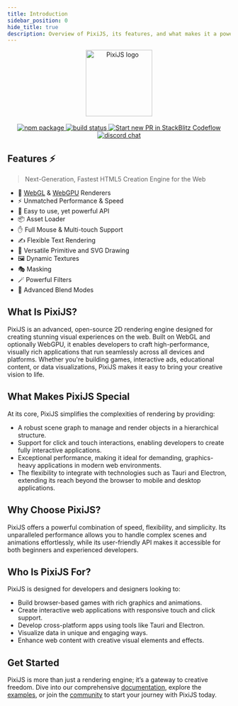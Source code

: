 ```yaml
---
title: Introduction
sidebar_position: 0
hide_title: true
description: Overview of PixiJS, its features, and what makes it a powerful choice for web-based graphics and applications.
---
```


<div align="center" style={{ paddingTop: '20px' }}>
    <a href="https://pixijs.com" target="_blank" rel="noopener noreferrer">
        <img
            height="150"
            src="https://files.pixijs.download/branding/pixijs-logo-transparent-dark.svg?v=1"
            alt="PixiJS logo"
        />
    </a>
</div>
<br />
<div
    align="center"
    style={{ display: 'flex', flexDirection: 'row', alignItems: 'center', justifyContent: 'center', gap: 8 }}
>
    <a href="https://npmjs.com/package/pixi.js">
        <img src="https://img.shields.io/npm/v/pixi.js.svg" alt="npm package" />
    </a>
    <a href="https://github.com/pixijs/pixijs/actions/workflows/release.yml">
        <img src="https://github.com/pixijs/pixijs/actions/workflows/release.yml/badge.svg" alt="build status" />
    </a>
    <a href="https://opencollective.com/pixijs/tiers/badge.svg">
        <img src="https://opencollective.com/pixijs/tiers/badge.svg" alt="Start new PR in StackBlitz Codeflow" />
    </a>
    <a href="https://discord.gg/QrnxmQUPGV">
        <img src="https://img.shields.io/badge/chat-discord-blue?style=flat&logo=discord" alt="discord chat" />
    </a>
</div>

## Features ⚡️

> Next-Generation, Fastest HTML5 Creation Engine for the Web

- 🚀 [WebGL](https://en.wikipedia.org/wiki/WebGL) & [WebGPU](https://en.wikipedia.org/wiki/WebGPU) Renderers
- ⚡️ Unmatched Performance & Speed
- 🎨 Easy to use, yet powerful API
- 📦 Asset Loader
- ✋ Full Mouse & Multi-touch Support
- ✍️ Flexible Text Rendering
- 📐 Versatile Primitive and SVG Drawing
- 🖼️ Dynamic Textures
- 🎭 Masking
- 🪄 Powerful Filters
- 🌈 Advanced Blend Modes

## What Is PixiJS?

PixiJS is an advanced, open-source 2D rendering engine designed for creating stunning visual experiences on the web. Built on WebGL and optionally WebGPU, it enables developers to craft high-performance, visually rich applications that run seamlessly across all devices and platforms. Whether you're building games, interactive ads, educational content, or data visualizations, PixiJS makes it easy to bring your creative vision to life.

## What Makes PixiJS Special

At its core, PixiJS simplifies the complexities of rendering by providing:

- A robust scene graph to manage and render objects in a hierarchical structure.
- Support for click and touch interactions, enabling developers to create fully interactive applications.
- Exceptional performance, making it ideal for demanding, graphics-heavy applications in modern web environments.
- The flexibility to integrate with technologies such as Tauri and Electron, extending its reach beyond the browser to mobile and desktop applications.

## Why Choose PixiJS?

PixiJS offers a powerful combination of speed, flexibility, and simplicity. Its unparalleled performance allows you to handle complex scenes and animations effortlessly, while its user-friendly API makes it accessible for both beginners and experienced developers.

## Who Is PixiJS For?

PixiJS is designed for developers and designers looking to:

- Build browser-based games with rich graphics and animations.
- Create interactive web applications with responsive touch and click support.
- Develop cross-platform apps using tools like Tauri and Electron.
- Visualize data in unique and engaging ways.
- Enhance web content with creative visual elements and effects.

## Get Started

PixiJS is more than just a rendering engine; it’s a gateway to creative freedom. Dive into our comprehensive [documentation](./quick-start.mdx), explore the [examples](/8.x/examples), or join the [community](https://discord.gg/CPTjeb28nH) to start your journey with PixiJS today.
